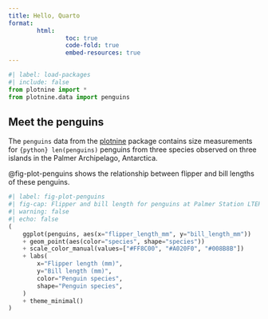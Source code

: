 ```yaml
---
title: Hello, Quarto
format:
        html:
                toc: true
                code-fold: true
                embed-resources: true
---
```


```python
#| label: load-packages
#| include: false
from plotnine import *
from plotnine.data import penguins
```

## Meet the penguins

The `penguins` data from the [plotnine](https://plotnine.org/reference/penguins.html) package contains size measurements for `{python} len(penguins)` penguins from three species observed on three islands in the Palmer Archipelago, Antarctica.

@fig-plot-penguins shows the relationship between flipper and bill lengths of these penguins.

```python
#| label: fig-plot-penguins
#| fig-cap: Flipper and bill length for penguins at Palmer Station LTER
#| warning: false
#| echo: false
(
    ggplot(penguins, aes(x="flipper_length_mm", y="bill_length_mm"))
    + geom_point(aes(color="species", shape="species"))
    + scale_color_manual(values=["#FF8C00", "#A020F0", "#008B8B"])
    + labs(
        x="Flipper length (mm)",
        y="Bill length (mm)",
        color="Penguin species",
        shape="Penguin species",
    )
    + theme_minimal()
)
```